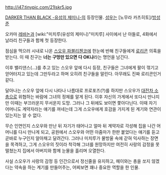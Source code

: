 http://i47.tinypic.com/21lskr5.jpg

[[DARKER THAN BLACK -유성의 제미니-]]의 등장인물. [[성우]]는 [노무라 카츠히토]/[[방성준]]

오카마 [[레바논]]과 [wiki:"미치루(유성의 제미니)"미치루] 사이에서 난 아들로, 4화에서 날라리 친구들과 함께 첫 등장한다.

점심을 먹으러 시내로 나온 [[스오우 파블리첸코]]에 한눈에 반해 친구들에게 [[로리콘]] 의혹을 받는다. 이 때 친구는 '''너는 구멍만 있으면 다 OK냐'''라는 명언을 남긴다.

이후 밸리댄스(...)를 추고 있는 스오우 앞에 다시 등장, 친구들은 그녀에게 팔이 꺾기고 얻어터지고 있는데 그만두라고 하며 오히려 친구들을 말린다. 아무래도 진짜 로리콘인거 같다.

달아나는 스오우 앞에 다시 나타나 나름대로 프로포즈(?)를 하지만 스오우가 [[대전차 소총]]으로 위협하는 바람에 그녀의 정체를 알게 된다. 이후 자신의 가게에서 또다시 만나지만 이때는 부끄러운지 무서운지 도망. 그러나 그 뒤에도 보이면 쫓아다닌다. 이때 자기 어머니도 계약자라는 얘기를 꺼네는데 그게 스오우에게 호감을 가지게 된 계기와 연관이 있는지는 알 수 없다.

무슨 인연인지 스오우와 만난 뒤 자기가 태어나고 얼마 뒤 계약자로 각성해 집을 나간 어머니를 다시 만나게 되고, 공원에서 스오우와 어떤 아줌마가 한판 붙었다는 얘기를 듣고 곧바로 누구인지 알아채고 달려간다. 그러나 미치루가 물방울 속에 갇혀 익사하는 장면을 목격하고, 그게 스오우의 짓이라 착각해 그녀를 원망하지만 여전히 사랑의 감정을 못 떨쳤는지 집에서 아버지와 함께 눈물을 흘리며 오열한다.

사실 스오우가 사랑의 감정 등 인간으로서 정신줄을 유지하고, 헤이와는 총을 쏘지 않겠다는 약속을 하는 계기를 만들어주는, 어찌보면 꽤나 중요한 역할을 한 인물.
